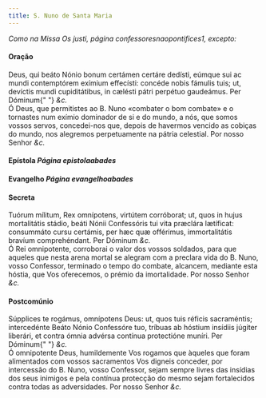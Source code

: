 ```yaml
---
title: S. Nuno de Santa Maria
---
```


<em>Como na Missa Os justi, página confessoresnaopontifices1, excepto:</em>

<h4 class="text-center">Oração</h4>
<div class="grid grid-cols-2 gap-5">
  <div class="col-6 dropcaps text-justify">
    Deus, qui beáto Nónio bonum certámen certáre dedísti, eúmque sui ac mundi
    contemptórem exímium effecísti: concéde nobis fámulis tuis; ut, devíctis
    mundi cupiditátibus, in cælésti pátri perpétuo gaudeámus. Per Dóminum{" "}
    <em>&c.</em>
  </div>
  <div class="col-6 dropcaps text-justify">
    Ó Deus, que permitistes ao B. Nuno «combater o bom combate» e o tornastes
    num exímio dominador de si e do mundo, a nós, que somos vossos servos,
    concedei-nos que, depois de havermos vencido as cobiças do mundo, nos
    alegremos perpetuamente na pátria celestial. Por nosso Senhor <em>&c.</em>
  </div>
</div>

<h4 class="text-center">
  Epístola <em>Página epistolaabades</em>
</h4>

<h4 class="text-center">
  Evangelho <em>Página evangelhoabades</em>
</h4>

<h4 class="text-center">Secreta</h4>
<div class="grid grid-cols-2 gap-5">
  <div class="col-6 dropcaps text-justify">
    Tuórum mílitum, Rex omnípotens, virtútem corróborat; ut, quos in hujus
    mortalitátis stádio, beáti Nónii Confessóris tui vita præclára lætíficat:
    consummáto cursu certámis, per hæc quæ offérimus, immortalitátis bravíum
    comprehéndant. Per Dóminum <em>&c.</em>
  </div>
  <div class="col-6 dropcaps text-justify">
    Ó Rei omnipotente, corroborai o valor dos vossos soldados, para que aqueles
    que nesta arena mortal se alegram com a preclara vida do B. Nuno, vosso
    Confessor, terminado o tempo do combate, alcancem, mediante esta hóstia, que
    Vos oferecemos, o prémio da imortalidade. Por nosso Senhor <em>&c.</em>
  </div>
</div>

<h4 class="text-center">Postcomúnio</h4>
<div class="grid grid-cols-2 gap-5">
  <div class="col-6 dropcaps text-justify">
    Súpplices te rogámus, omnípotens Deus: ut, quos tuis réficis sacraméntis;
    intercedénte Beáto Nónio Confessóre tuo, tríbuas ab hóstium insídiis júgiter
    liberári, et contra ómnia advérsa contínua protectióne muníri. Per Dóminum{" "}
    <em>&c.</em>
  </div>
  <div class="col-6 dropcaps text-justify">
    Ó omnipotente Deus, humildemente Vos rogamos que àqueles que foram
    alimentados com vossos sacramentos Vos digneis conceder, por intercessão do
    B. Nuno, vosso Confessor, sejam sempre livres das insídias dos seus inimigos
    e pela contínua protecção do mesmo sejam fortalecidos contra todas as
    adversidades. Por nosso Senhor <em>&c.</em>
  </div>
</div>
